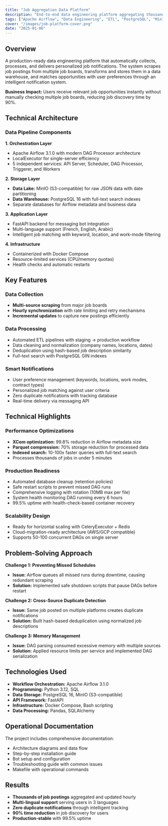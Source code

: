 ```yaml
---
title: "Job Aggregation Data Platform"
description: "End-to-end data engineering platform aggregating thousands of job postings daily with intelligent matching and automated notifications."
tags: ["Apache Airflow", "Data Engineering", "ETL", "PostgreSQL", "MinIO", "Docker"]
cover: "/images/job-platform-cover.png"
date: "2025-01-06"
---
```


## Overview

A production-ready data engineering platform that automatically collects, processes, and delivers personalized job notifications. The system scrapes job postings from multiple job boards, transforms and stores them in a data warehouse, and matches opportunities with user preferences through an intelligent notification system.

**Business Impact:** Users receive relevant job opportunities instantly without manually checking multiple job boards, reducing job discovery time by 90%.

## Technical Architecture

### Data Pipeline Components

**1. Orchestration Layer**
- Apache Airflow 3.1.0 with modern DAG Processor architecture
- LocalExecutor for single-server efficiency
- 5 independent services: API Server, Scheduler, DAG Processor, Triggerer, and Workers

**2. Storage Layer**
- **Data Lake:** MinIO (S3-compatible) for raw JSON data with date partitioning
- **Data Warehouse:** PostgreSQL 16 with full-text search indexes
- Separate databases for Airflow metadata and business data

**3. Application Layer**
- FastAPI backend for messaging bot integration
- Multi-language support (French, English, Arabic)
- Intelligent job matching with keyword, location, and work-mode filtering

**4. Infrastructure**
- Containerized with Docker Compose
- Resource-limited services (CPU/memory quotas)
- Health checks and automatic restarts

## Key Features

### Data Collection
- **Multi-source scraping** from major job boards
- **Hourly synchronization** with rate limiting and retry mechanisms
- **Incremental updates** to capture new postings efficiently

### Data Processing
- Automated ETL pipelines with staging → production workflow
- Data cleaning and normalization (company names, locations, dates)
- Deduplication using hash-based job description similarity
- Full-text search with PostgreSQL GIN indexes

### Smart Notifications
- User preference management (keywords, locations, work modes, contract types)
- Personalized job matching against user criteria
- Zero duplicate notifications with tracking database
- Real-time delivery via messaging API

## Technical Highlights

### Performance Optimizations
- **XCom optimization:** 99.8% reduction in Airflow metadata size
- **Parquet compression:** 70% storage reduction for processed data
- **Indexed search:** 10-100x faster queries with full-text search
- Processes thousands of jobs in under 5 minutes

### Production Readiness
- Automated database cleanup (retention policies)
- Safe restart scripts to prevent missed DAG runs
- Comprehensive logging with rotation (10MB max per file)
- System health monitoring DAG running every 6 hours
- 99.5% uptime with health-check-based container recovery

### Scalability Design
- Ready for horizontal scaling with CeleryExecutor + Redis
- Cloud-migration-ready architecture (AWS/GCP compatible)
- Supports 50-100 concurrent DAGs on single server

## Problem-Solving Approach

**Challenge 1: Preventing Missed Schedules**
- **Issue:** Airflow queues all missed runs during downtime, causing redundant scraping
- **Solution:** Implemented safe shutdown scripts that pause DAGs before restart

**Challenge 2: Cross-Source Duplicate Detection**
- **Issue:** Same job posted on multiple platforms creates duplicate notifications
- **Solution:** Built hash-based deduplication using normalized job descriptions

**Challenge 3: Memory Management**
- **Issue:** DAG parsing consumed excessive memory with multiple sources
- **Solution:** Applied resource limits per service and implemented DAG serialization

## Technologies Used

- **Workflow Orchestration:** Apache Airflow 3.1.0
- **Programming:** Python 3.12, SQL
- **Data Storage:** PostgreSQL 16, MinIO (S3-compatible)
- **API Framework:** FastAPI
- **Infrastructure:** Docker Compose, Bash scripting
- **Data Processing:** Pandas, SQLAlchemy

## Operational Documentation

The project includes comprehensive documentation:
- Architecture diagrams and data flow
- Step-by-step installation guide
- Bot setup and configuration
- Troubleshooting guide with common issues
- Makefile with operational commands

## Results

- **Thousands of job postings** aggregated and updated hourly
- **Multi-lingual support** serving users in 3 languages
- **Zero duplicate notifications** through intelligent tracking
- **90% time reduction** in job discovery for users
- **Production-stable** with 99.5% uptime
